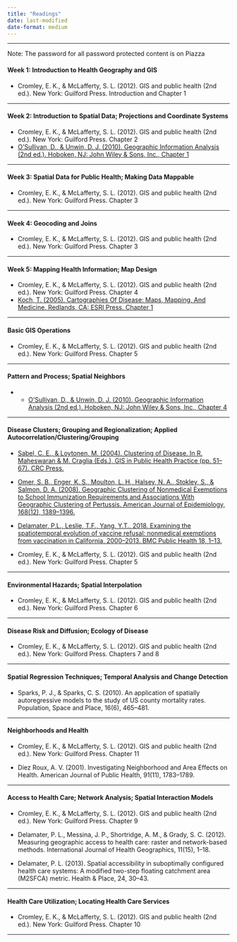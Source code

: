 ```yaml
---
title: "Readings"
date: last-modified
date-format: medium
---
```


------------------------------------------------------------------------

Note: The password for all password protected content is on Piazza

#### Week 1: Introduction to Health Geography and GIS

-   Cromley, E. K., & McLafferty, S. L. (2012). GIS and public health (2nd ed.). New York: Guilford Press. Introduction and Chapter 1

------------------------------------------------------------------------

#### Week 2: Introduction to Spatial Data; Projections and Coordinate Systems

-   Cromley, E. K., & McLafferty, S. L. (2012). GIS and public health (2nd ed.). New York: Guilford Press. Chapter 2
-   [O’Sullivan, D., & Unwin, D. J. (2010). Geographic Information Analysis (2nd ed.). Hoboken, NJ: John Wiley & Sons, Inc., Chapter 1](./readings/OSullivan_2010_GIA_Chp1.pdf)

------------------------------------------------------------------------

#### Week 3: Spatial Data for Public Health; Making Data Mappable

-   Cromley, E. K., & McLafferty, S. L. (2012). GIS and public health (2nd ed.). New York: Guilford Press. Chapter 3

------------------------------------------------------------------------

#### Week 4: Geocoding and Joins

-   Cromley, E. K., & McLafferty, S. L. (2012). GIS and public health (2nd ed.). New York: Guilford Press. Chapter 3

------------------------------------------------------------------------

#### Week 5: Mapping Health Information; Map Design

-   Cromley, E. K., & McLafferty, S. L. (2012). GIS and public health (2nd ed.). New York: Guilford Press. Chapter 4
-   [Koch, T. (2005). Cartographies Of Disease: Maps, Mapping, And Medicine. Redlands, CA: ESRI Press. Chapter 1](./readings/Koch_2005_CartOfDis_Chp1.pdf)

------------------------------------------------------------------------

#### Basic GIS Operations

-   Cromley, E. K., & McLafferty, S. L. (2012). GIS and public health (2nd ed.). New York: Guilford Press. Chapter 5

------------------------------------------------------------------------

#### Pattern and Process; Spatial Neighbors

-   -   [O’Sullivan, D., & Unwin, D. J. (2010). Geographic Information Analysis (2nd ed.). Hoboken, NJ: John Wiley & Sons, Inc., Chapter 4](./readiOSullivan_2010_GIA_Chp4.pdf)

------------------------------------------------------------------------

#### Disease Clusters; Grouping and Regionalization; Applied Autocorrelation/Clustering/Grouping

-   [Sabel, C. E., & Loytonen, M. (2004). Clustering of Disease. In R. Maheswaran & M. Craglia (Eds.), GIS in Public Health Practice (pp. 51–67). CRC Press.](./readings/Sabel_etal_2004_chp4.pdf)

-   [Omer, S. B., Enger, K. S., Moulton, L. H., Halsey, N. A., Stokley, S., & Salmon, D. A. (2008). Geographic Clustering of Nonmedical Exemptions to School Immunization Requirements and Associations With Geographic Clustering of Pertussis. American Journal of Epidemiology, 168(12), 1389–1396.](./readings/Omer_etal_2008_AmJoEpi.pdf)

-   [Delamater, P.L., Leslie, T.F., Yang, Y.T., 2018. Examining the spatiotemporal evolution of vaccine refusal: nonmedical exemptions from vaccination in California, 2000–2013. BMC Public Health 18, 1–13.](./readings/Delamater_etal_2018_BMCPubHealth.pdf)

-   Cromley, E. K., & McLafferty, S. L. (2012). GIS and public health (2nd ed.). New York: Guilford Press. Chapter 5

------------------------------------------------------------------------

#### Environmental Hazards; Spatial Interpolation

-   Cromley, E. K., & McLafferty, S. L. (2012). GIS and public health (2nd ed.). New York: Guilford Press. Chapter 6

------------------------------------------------------------------------

#### Disease Risk and Diffusion; Ecology of Disease

-   Cromley, E. K., & McLafferty, S. L. (2012). GIS and public health (2nd ed.). New York: Guilford Press. Chapters 7 and 8

------------------------------------------------------------------------

#### Spatial Regression Techniques; Temporal Analysis and Change Detection

-   Sparks, P. J., & Sparks, C. S. (2010). An application of spatially autoregressive models to the study of US county mortality rates. Population, Space and Place, 16(6), 465–481.

------------------------------------------------------------------------

#### Neighborhoods and Health

-   Cromley, E. K., & McLafferty, S. L. (2012). GIS and public health (2nd ed.). New York: Guilford Press. Chapter 11

-   Diez Roux, A. V. (2001). Investigating Neighborhood and Area Effects on Health. American Journal of Public Health, 91(11), 1783–1789.

------------------------------------------------------------------------

#### Access to Health Care; Network Analysis; Spatial Interaction Models

-   Cromley, E. K., & McLafferty, S. L. (2012). GIS and public health (2nd ed.). New York: Guilford Press. Chapter 9

-   Delamater, P. L., Messina, J. P., Shortridge, A. M., & Grady, S. C. (2012). Measuring geographic access to health care: raster and network-based methods. International Journal of Health Geographics, 11(15), 1–18.

-   Delamater, P. L. (2013). Spatial accessibility in suboptimally configured health care systems: A modified two-step floating catchment area (M2SFCA) metric. Health & Place, 24, 30–43.

------------------------------------------------------------------------

#### Health Care Utilization; Locating Health Care Services

-   Cromley, E. K., & McLafferty, S. L. (2012). GIS and public health (2nd ed.). New York: Guilford Press. Chapter 10

------------------------------------------------------------------------

